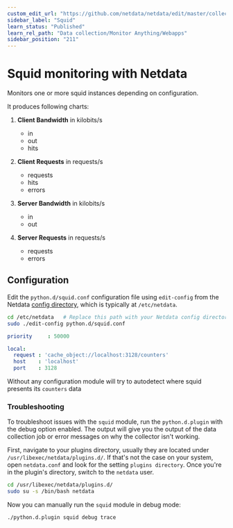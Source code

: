 ```yaml
---
custom_edit_url: "https://github.com/netdata/netdata/edit/master/collectors/python.d.plugin/squid/README.md"
sidebar_label: "Squid"
learn_status: "Published"
learn_rel_path: "Data collection/Monitor Anything/Webapps"
sidebar_position: "211"
---
```



# Squid monitoring with Netdata

Monitors one or more squid instances depending on configuration.

It produces following charts:

1.  **Client Bandwidth** in kilobits/s

    -   in
    -   out
    -   hits

2.  **Client Requests** in requests/s

    -   requests
    -   hits
    -   errors

3.  **Server Bandwidth** in kilobits/s

    -   in
    -   out

4.  **Server Requests** in requests/s

    -   requests
    -   errors

## Configuration

Edit the `python.d/squid.conf` configuration file using `edit-config` from the Netdata [config
directory](/docs/nightly/getting-started/configuration), which is typically at `/etc/netdata`.

```bash
cd /etc/netdata   # Replace this path with your Netdata config directory, if different
sudo ./edit-config python.d/squid.conf
```

```yaml
priority     : 50000

local:
  request : 'cache_object://localhost:3128/counters'
  host    : 'localhost'
  port    : 3128
```

Without any configuration module will try to autodetect where squid presents its `counters` data




### Troubleshooting

To troubleshoot issues with the `squid` module, run the `python.d.plugin` with the debug option enabled. The 
output will give you the output of the data collection job or error messages on why the collector isn't working.

First, navigate to your plugins directory, usually they are located under `/usr/libexec/netdata/plugins.d/`. If that's 
not the case on your system, open `netdata.conf` and look for the setting `plugins directory`. Once you're in the 
plugin's directory, switch to the `netdata` user.

```bash
cd /usr/libexec/netdata/plugins.d/
sudo su -s /bin/bash netdata
```

Now you can manually run the `squid` module in debug mode:

```bash
./python.d.plugin squid debug trace
```

